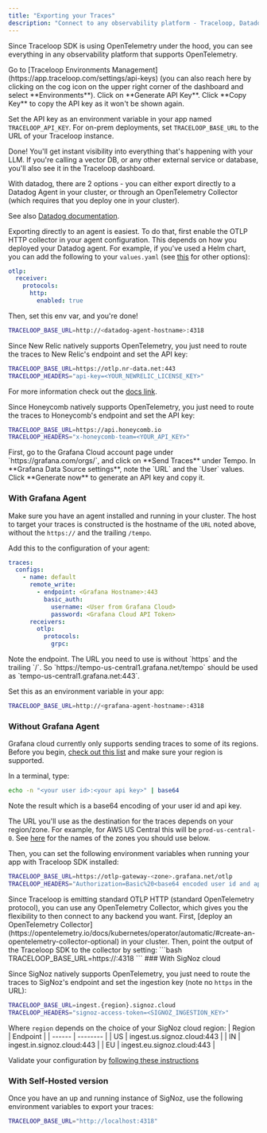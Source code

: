 ```yaml
---
title: "Exporting your Traces"
description: "Connect to any observability platform - Traceloop, Datadog, Honeycomb, and others"
---
```


Since Traceloop SDK is using OpenTelemetry under the hood, you can see everything
in any observability platform that supports OpenTelemetry.

<AccordionGroup>
<Accordion title="Traceloop">
  Go to [Traceloop Environments Management](https://app.traceloop.com/settings/api-keys)
  (you can also reach here by clicking on the cog icon on the upper right corner of the dashboard and select **Environments**).
  Click on **Generate API Key**. Click **Copy Key** to copy the API key as it won't be shown again.

Set the API key as an environment variable in your app named `TRACELOOP_API_KEY`.
For on-prem deployments, set `TRACELOOP_BASE_URL` to the URL of your Traceloop instance.

Done! You'll get instant visibility into everything that's happening with your LLM.
If you're calling a vector DB, or any other external service or database, you'll also see it in the Traceloop dashboard.

</Accordion>

<Accordion title="Datadog">
With datadog, there are 2 options - you can either export directly to a Datadog Agent in your cluster, or through an OpenTelemetry Collector (which requires that you deploy one in your cluster).

See also [Datadog documentation](https://docs.datadoghq.com/opentelemetry/).

Exporting directly to an agent is easiest.
To do that, first enable the OTLP HTTP collector in your agent configuration.
This depends on how you deployed your Datadog agent. For example, if you've used a Helm chart,
you can add the following to your `values.yaml`
(see [this](https://docs.datadoghq.com/opentelemetry/otlp_ingest_in_the_agent/?tab=kuberneteshelmvaluesyaml#enabling-otlp-ingestion-on-the-datadog-agent) for other options):

```yaml
otlp:
  receiver:
    protocols:
      http:
        enabled: true
```

Then, set this env var, and you're done!

```bash
TRACELOOP_BASE_URL=http://<datadog-agent-hostname>:4318
```

</Accordion>

<Accordion title="New Relic">
Since New Relic natively supports OpenTelemetry, you just need to route the traces to New Relic's endpoint and set the API key:

```bash
TRACELOOP_BASE_URL=https://otlp.nr-data.net:443
TRACELOOP_HEADERS="api-key=<YOUR_NEWRELIC_LICENSE_KEY>"
```

For more information check out the [docs link](https://docs.newrelic.com/docs/more-integrations/open-source-telemetry-integrations/opentelemetry/get-started/opentelemetry-set-up-your-app/#review-settings).

</Accordion>

<Accordion title="Honeycomb">
Since Honeycomb natively supports OpenTelemetry, you just need to route the traces to Honeycomb's endpoint and set the
API key:

```bash
TRACELOOP_BASE_URL=https://api.honeycomb.io
TRACELOOP_HEADERS="x-honeycomb-team=<YOUR_API_KEY>"
```

</Accordion>

<Accordion title="Grafana Tempo">
First, go to the Grafana Cloud account page under `https://grafana.com/orgs/<your org name>`,
and click on **Send Traces** under Tempo. In **Grafana Data Source settings**,
note the `URL` and the `User` values. Click **Generate now** to generate an API key and copy it.

### With Grafana Agent

Make sure you have an agent installed and running in your cluster.
The host to target your traces is constructed is the hostname of the `URL` noted above, without the `https://` and the trailing `/tempo`.

Add this to the configuration of your agent:

```yaml
traces:
  configs:
    - name: default
      remote_write:
        - endpoint: <Grafana Hostname>:443
          basic_auth:
            username: <User from Grafana Cloud>
            password: <Grafana Cloud API Token>
      receivers:
        otlp:
          protocols:
            grpc:
```

<Warning>
  Note the endpoint. The URL you need to use is without `https` and the trailing
  `/`. So `https://tempo-us-central1.grafana.net/tempo` should be used as
  `tempo-us-central1.grafana.net:443`.
</Warning>

Set this as an environment variable in your app:

```bash
TRACELOOP_BASE_URL=http://<grafana-agent-hostname>:4318
```

### Without Grafana Agent

Grafana cloud currently only supports sending traces to some of its regions.
Before you begin, [check out this list](https://grafana.com/docs/grafana-cloud/monitor-infrastructure/otlp/send-data-otlp/)
and make sure your region is supported.

In a terminal, type:

```bash
echo -n "<your user id>:<your api key>" | base64
```

Note the result which is a base64 encoding of your user id and api key.

The URL you'll use as the destination for the traces depends on your region/zone. For example, for AWS US Central this will be `prod-us-central-0`.
See [here](https://grafana.com/docs/grafana-cloud/monitor-infrastructure/otlp/send-data-otlp/#before-you-begin) for the names of the zones you should use below.

Then, you can set the following environment variables when running your app with Traceloop SDK installed:

```bash
TRACELOOP_BASE_URL=https://otlp-gateway-<zone>.grafana.net/otlp
TRACELOOP_HEADERS="Authorization=Basic%20<base64 encoded user id and api key>"
```

</Accordion>
<Accordion title="OpenTelemetry Collector">
Since Traceloop is emitting standard OTLP HTTP (standard OpenTelemetry protocol), you can use any OpenTelemetry Collector, which gives you the flexibility
to then connect to any backend you want.
First, [deploy an OpenTelemetry Collector](https://opentelemetry.io/docs/kubernetes/operator/automatic/#create-an-opentelemetry-collector-optional)
in your cluster.
Then, point the output of the Traceloop SDK to the collector by setting:
```bash
TRACELOOP_BASE_URL=https://<opentelemetry-collector-hostname>:4318
```
</Accordion>

<Accordion title="SigNoz">
### With SigNoz cloud

Since SigNoz natively supports OpenTelemetry, you just need to route the traces to SigNoz's endpoint and set the
ingestion key (note no `https` in the URL):

```bash
TRACELOOP_BASE_URL=ingest.{region}.signoz.cloud
TRACELOOP_HEADERS="signoz-access-token=<SIGNOZ_INGESTION_KEY>"
```

Where `region` depends on the choice of your SigNoz cloud region:
| Region | Endpoint |
| ------ | -------- |
| US | ingest.us.signoz.cloud:443 |
| IN | ingest.in.signoz.cloud:443 |
| EU | ingest.eu.signoz.cloud:443 |

Validate your configuration by [following these instructions](https://signoz.io/docs/instrumentation/python/#validating-instrumentation-by-checking-for-traces)

### With Self-Hosted version

Once you have an up and running instance of SigNoz, use the following environment variables to export your traces:

```bash
TRACELOOP_BASE_URL="http://localhost:4318"
```

</Accordion>
</AccordionGroup>
